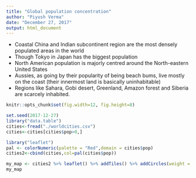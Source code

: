 ```yaml
---
title: "Global population concentration"
author: "Piyush Verma"
date: "December 27, 2017"
output: html_document
---
```



* Coastal China and Indian subcontinent region are the most densely populated areas in the world
* Though Tokyo in Japan has the biggest population
* North American population is majorly centred around the North-eastern United States
* Aussies, as going by their popularity of being beach bums, live mostly on the coast (their innermost land is basically uninhabitable)
* Regions like Sahara, Gobi desert, Greenland, Amazon forest and Siberia are scarcely inhabited.


```r
knitr::opts_chunk$set(fig.width=12, fig.height=8)
```


```r
set.seed(2017-12-27)
library("data.table")
cities<-fread("./worldcities.csv")
cities<-cities[cities$pop>0,]
```

```r
library("leaflet")
pal <- colorNumeric(palette = "Red",domain = cities$pop)
cities2<-cbind(cities,col=pal(cities$pop))

my_map <- cities2 %>% leaflet() %>% addTiles() %>% addCircles(weight = 1, radius = sqrt(cities$pop) * 110) %>% setView(lat = 51.4826, lng = 0.0077, zoom = 2) 
my_map
```



